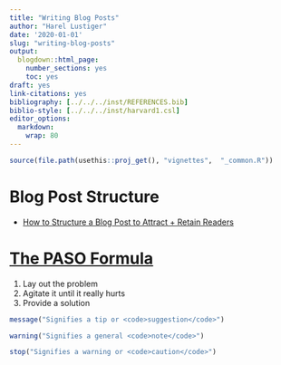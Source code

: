 ---
title: "Writing Blog Posts"
author: "Harel Lustiger"
date: '2020-01-01'
slug: "writing-blog-posts"
output:
  blogdown::html_page:
    number_sections: yes
    toc: yes
draft: yes
link-citations: yes 
bibliography: [../../../inst/REFERENCES.bib]
biblio-style: [../../../inst/harvard1.csl]
editor_options: 
  markdown: 
    wrap: 80  
---

```{r, include = FALSE}
source(file.path(usethis::proj_get(), "vignettes",  "_common.R"))
```

# Blog Post Structure

* [How to Structure a Blog Post to Attract + Retain Readers](https://www.creativerevolt.com/how-to-structure-a-blog-post/)

# [The PASO Formula](https://copywritematters.com/paso-copywriting-formula/)

1. Lay out the problem
2. Agitate it until it really hurts
3. Provide a solution

```{r, message=TRUE}
message("Signifies a tip or <code>suggestion</code>")
```

```{r, warning=TRUE}
warning("Signifies a general <code>note</code>")
```

```{r, error=TRUE}
stop("Signifies a warning or <code>caution</code>")
```
